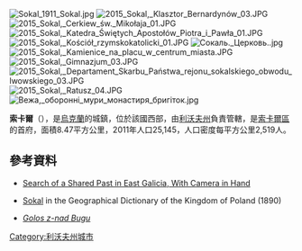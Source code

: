 {{No footnotes|time=2015-09-16T15:09:49+00:00}}

[[Image:Sokal_1911_Sokal.jpg|right]]
[[Image:2015_Sokal,_Klasztor_Bernardynów_03.JPG|right]]
[[Image:2015_Sokal,_Cerkiew_św._Mikołaja_01.JPG|right]]
[[Image:2015_Sokal,_Katedra_Świętych_Apostołów_Piotra_i_Pawła_01.JPG|right]]
[[Image:2015_Sokal,_Kościół_rzymskokatolicki_01.JPG|right]]
[[Image:Сокаль._Церковь..jpg|right]]
[[Image:2015_Sokal,_Kamienice_na_placu_w_centrum_miasta.JPG|right]]
[[Image:2015_Sokal,_Gimnazjum_03.JPG|right]]
[[Image:2015_Sokal,_Departament_Skarbu_Państwa_rejonu_sokalskiego_obwodu_lwowskiego_03.JPG|right]]
[[Image:2015_Sokal,_Ratusz_04.JPG|right]]
[[Image:Вежа,_оборонні_мури_монастиря_бригіток.jpg|right]]

'''索卡爾'''（{{lang-uk|Сокаль}}），是[[烏克蘭|烏克蘭]]的城鎮，位於該國西部，由[[利沃夫州|利沃夫州]]負責管轄，是[[索卡爾區|索卡爾區]]的首府，面積8.47平方公里，2011年人口25,145，人口密度每平方公里2,519人。

==參考資料==
* [http://www.jewishexponent.com/article/19306/In_Search_of_a_Shared_Past_in_East/In Search of a Shared Past in East Galicia, With Camera in Hand]
* {{pl icon}} [http://dir.icm.edu.pl/pl/Slownik_geograficzny/Tom_XI/10 Sokal] {{Wayback|url=http://dir.icm.edu.pl/pl/Slownik_geograficzny/Tom_XI/10 |date=20171113035548 }} in the Geographical Dictionary of the Kingdom of Poland (1890)
* [http://www.golossokal.com.ua/ ''Golos z-nad Bugu''] {{Wayback|url=http://www.golossokal.com.ua/ |date=20210122182508 }}

{{coord|50|29|0|N|24|17|0|E|type:city_region:UA|display=title}}

{{DEFAULTSORT:Сокаль}}
[[Category:利沃夫州城市|Category:利沃夫州城市]]


{{Lviv-geo-stub}}